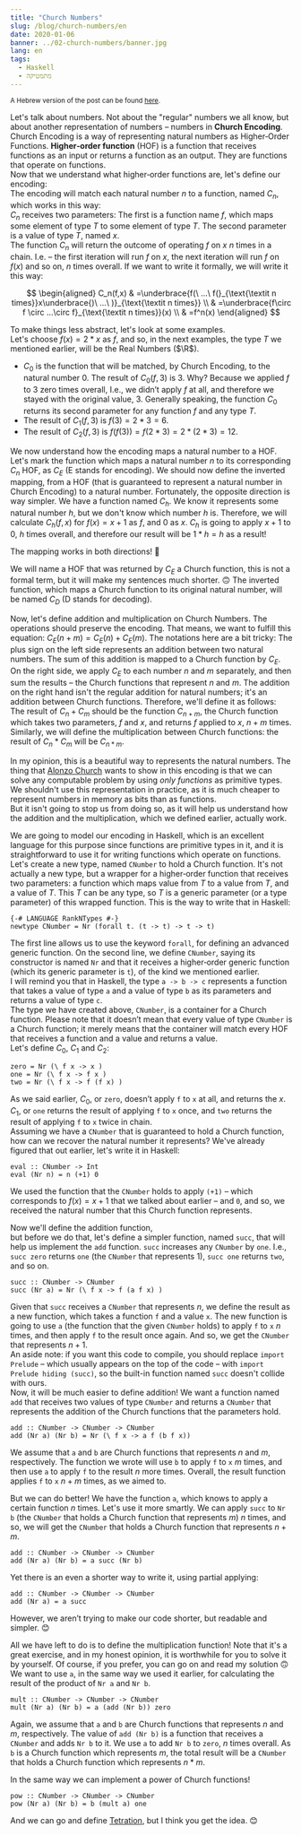 ```yaml
---
title: "Church Numbers"
slug: /blog/church-numbers/en
date: 2020-01-06
banner: ../02-church-numbers/banner.jpg
lang: en
tags:
  - Haskell
  - מתמטיקה
---
```


<small>A Hebrew version of the post can be found <a href="/blog/church-numbers/">here</a>.</small>

Let's talk about numbers. Not about the "regular" numbers we all know, but about another representation of numbers – numbers in **Church Encoding**.  
Church Encoding is a way of representing natural numbers as Higher‐Order Functions. **Higher‐order function** (HOF) is a function that receives functions as an input or returns a function as an output. They are functions that operate on functions.  
Now that we understand what higher‐order functions are, let's define our encoding:  
The encoding will match each natural number $n$ to a function, named $C_n$, which works in this way:  
$C_n$ receives two parameters: The first is a function name $f$, which maps some element of type $T$ to some element of type $T$. The second parameter is a value of type $T$, named $x$.  
The function $C_n$ will return the outcome of operating $f$ on $x$ $n$ times in a chain. I.e. – the first iteration will run $f$ on $x$, the next iteration will run $f$ on $f(x)$ and so on, $n$ times overall. If we want to write it formally, we will write it this way:

$$
\begin{aligned}
C_n(f,x)
& =\underbrace{f(\ ...\ f(}_{\text{\textit n times}}x\underbrace{)\ ...\ )}_{\text{\textit n times}} \\
& =\underbrace{f\circ f \circ ...\circ f}_{\text{\textit n times}}(x) \\
& =f^n(x)
\end{aligned}
$$

To make things less abstract, let's look at some examples.  
Let's choose $f(x)=2*x$ as $f$, and so, in the next examples, the type $T$ we mentioned earlier, will be the Real Numbers ($\R$).

- $C_0$ is the function that will be matched, by Church Encoding, to the natural number $0$. The result of $C_0(f,3)$ is $3$. Why? Because we applied $f$ to $3$ zero times overall, I.e., we didn’t apply $f$ at all, and therefore we stayed with the original value, $3$. Generally speaking, the function $C_0$ returns its second parameter for any function $f$ and any type $T$.
- The result of $C_1(f,3)$ is $f(3)=2*3=6$.
- The result of $C_2(f,3)$ is $f(f(3))=f(2*3)=2*(2*3)=12$.

We now understand how the encoding maps a natural number to a HOF.
Let's mark the function which maps a natural number $n$ to its corresponding $C_n$ HOF, as $C_E$ (E stands for encoding).
We should now define the inverted mapping, from a HOF (that is guaranteed to represent a natural number in Church Encoding) to a natural number. Fortunately, the opposite direction is way simpler. We have a function named $C_h$. We know it represents some natural number $h$, but we don't know which number $h$ is. Therefore, we will calculate $C_h(f,x)$ for $f(x)=x+1$ as $f$, and $0$ as $x$. $C_h$ is going to apply $x+1$ to $0$, $h$ times overall, and therefore our result will be $1*h=h$ as a result!

The mapping works in both directions! 🥳

We will name a HOF that was returned by $C_E$ a Church function, this is not a formal term, but it will make my sentences much shorter. 🙃
The inverted function, which maps a Church function to its original natural number, will be named $C_D$ (D stands for decoding). 

Now, let's define addition and multiplication on Church Numbers. The operations should preserve the encoding. That means, we want to fulfill this equation:
$C_E(n+m)=C_E(n)+C_E(m)$.
The notations here are a bit tricky:
The plus sign on the left side represents an addition between two natural numbers. The sum of this addition is mapped to a Church function by $C_E$.  
On the right side, we apply $C_E$ to each number $n$ and $m$ separately, and then sum the results – the Church functions that represent $n$ and $m$. The addition on the right hand isn't the regular addition for natural numbers; it's an addition between Church functions. Therefore, we'll define it as follows:  
The result of $C_n+C_m$ should be the function $C_{n+m}$, the Church function which takes two parameters, $f$ and $x$, and returns $f$ applied to $x$, $n+m$ times. Similarly, we will define the multiplication between Church functions: the result of $C_n*C_m$ will be $C_{n*m}$.

In my opinion, this is a beautiful way to represents the natural numbers. The thing that [Alonzo Church](https://en.wikipedia.org/wiki/Alonzo_Church) wants to show in this encoding is that we can solve any computable problem by using _only functions_ as primitive types.  
We shouldn't use this representation in practice, as it is much cheaper to represent numbers in memory as bits than as functions.  
But it isn't going to stop us from doing so, as it will help us understand how the addition and the multiplication, which we defined earlier, actually work.

We are going to model our encoding in Haskell, which is an excellent language for this purpose since functions are primitive types in it, and it is straightforward to use it for writing functions which operate on functions.  
Let's create a new type, named `CNumber` to hold a Church function. It's not actually a new type, but a wrapper for a higher‐order function that receives two parameters: a function which maps value from $T$ to a value from $T$, and a value of $T$. This $T$ can be any type, so $T$ is a generic parameter (or a type parameter) of this wrapped function. This is the way to write that in Haskell:

```hs:gist=SophiaSaiada/4bcdc401767be16c95d3f17c8daef0e1#file-churchnumbers-hs-L1-L5
{-# LANGUAGE RankNTypes #-}
newtype CNumber = Nr (forall t. (t -> t) -> t -> t)
```

The first line allows us to use the keyword `forall`, for defining an advanced generic function. On the second line, we define `CNumber`, saying its constructor is named `Nr` and that it receives a higher‐order generic function (which its generic parameter is `t`), of the kind we mentioned earlier.  
I will remind you that in Haskell, the type `a -> b -> c` represents a function that takes a value of type `a` and a value of type `b` as its parameters and returns a value of type `c`.  
The type we have created above, `CNumber`, is a container for a Church function. Please note that it doesn’t mean that every value of type `CNumber` is a Church function; it merely means that the container will match every HOF that receives a function and a value and returns a value.  
Let's define $C_0$, $C_1$ and $C_2$:

```hs:gist=SophiaSaiada/4bcdc401767be16c95d3f17c8daef0e1#file-churchnumbers-hs-L7-L10
zero = Nr (\ f x -> x )
one = Nr (\ f x -> f x )
two = Nr (\ f x -> f (f x) )
```

As we said earlier, $C_0$, or `zero`, doesn’t apply `f` to `x` at all, and returns the $x$. $C_1$, or `one` returns the result of applying `f` to `x` once, and `two` returns the result of applying `f` to `x` twice in chain.  
Assuming we have a `CNumber` that is guaranteed to hold a Church function, how can we recover the natural number it represents? We've already figured that out earlier, let's write it in Haskell:

```hs:gist=SophiaSaiada/4bcdc401767be16c95d3f17c8daef0e1#file-churchnumbers-hs-L12-L13
eval :: CNumber -> Int
eval (Nr n) = n (+1) 0
```

We used the function that the `CNumber` holds to apply `(+1)` – which corresponds to $f(x)=x+1$ that we talked about earlier – and `0`, and so, we received the natural number that this Church function represents.

Now we'll define the addition function,   
but before we do that, let's define a simpler function, named `succ`, that will help us implement the `add` function.
`succ` increases any `CNumber` by `one`. I.e., `succ zero` returns `one` (the `CNumber` that represents $1$), `succ one` returns `two`, and so on.

```hs:gist=SophiaSaiada/4bcdc401767be16c95d3f17c8daef0e1#file-churchnumbers-hs-L15-L16
succ :: CNumber -> CNumber
succ (Nr a) = Nr (\ f x -> f (a f x) )
```

Given that `succ` receives a `CNumber` that represents $n$,
we define the result as a new function, which takes a function `f` and a value `x`.
The new function is going to use `a` (the function that the given `CNumber` holds) to apply `f` to `x` $n$ times, and then apply `f` to the result once again. And so, we get the `CNumber` that represents $n+1$.  
An aside note: if you want this code to compile, you should replace `import Prelude` – which usually appears on the top of the code – with `import Prelude hiding (succ)`, so the built-in function named `succ` doesn't collide with ours.  
Now, it will be much easier to define addition! We want a function named `add` that receives two values of type `CNumber` and returns a `CNumber` that represents the addition of the Church functions that the parameters hold.

```hs:gist=SophiaSaiada/4bcdc401767be16c95d3f17c8daef0e1#file-churchnumbers-hs-L18-L19
add :: CNumber -> CNumber -> CNumber
add (Nr a) (Nr b) = Nr (\ f x -> a f (b f x))
```

We assume that `a` and `b` are Church functions that represents $n$ and $m$, respectively. The function we wrote will use `b` to apply `f` to `x` $m$ times, and then use `a` to apply `f` to the result $n$ more times. Overall, the result function applies `f` to `x` $n+m$ times, as we aimed to.

But we can do better! We have the function `a`, which knows to apply a certain function $n$ times. Let's use it more smartly. We can apply `succ` to `Nr b` (the `CNumber` that holds a Church function that represents $m$) $n$ times, and so, we will get the `CNumber` that holds a Church function that represents $n+m$.

```hs:gist=SophiaSaiada/4bcdc401767be16c95d3f17c8daef0e1#file-churchnumbers-hs-L18-L20
add :: CNumber -> CNumber -> CNumber
add (Nr a) (Nr b) = a succ (Nr b)
```

Yet there is an even a shorter way to write it, using partial applying:

```hs:gist=SophiaSaiada/4bcdc401767be16c95d3f17c8daef0e1#file-churchnumbers-hs-L18-L21
add :: CNumber -> CNumber -> CNumber
add (Nr a) = a succ
```

However, we aren’t trying to make our code shorter, but readable and simpler. 😊

All we have left to do is to define the multiplication function! Note that it's a great exercise, and in my honest opinion, it is worthwhile for you to solve it by yourself. Of course, if you prefer, you can go on and read my solution 🙃  
We want to use `a`, in the same way we used it earlier, for calculating the result of the product of `Nr a` and `Nr b`.

```hs:gist=SophiaSaiada/4bcdc401767be16c95d3f17c8daef0e1#file-churchnumbers-hs-L23-L25
mult :: CNumber -> CNumber -> CNumber
mult (Nr a) (Nr b) = a (add (Nr b)) zero
```

Again, we assume that `a` and `b` are Church functions that represents $n$ and $m$, respectively. The value of `add (Nr b)` is a function that receives a `CNumber` and adds `Nr b` to it. We use `a` to add `Nr b` to `zero`, $n$ times overall. As `b` is a Church function which represents $m$, the total result will be a `CNumber` that holds a Church function which represents $n*m$.

In the same way we can implement a power of Church functions!

```hs:gist=SophiaSaiada/4bcdc401767be16c95d3f17c8daef0e1#file-churchnumbers-hs-L27-L29
pow :: CNumber -> CNumber -> CNumber
pow (Nr a) (Nr b) = b (mult a) one
```

And we can go and define [Tetration](https://en.wikipedia.org/wiki/Tetration), but I think you get the idea. 😊
